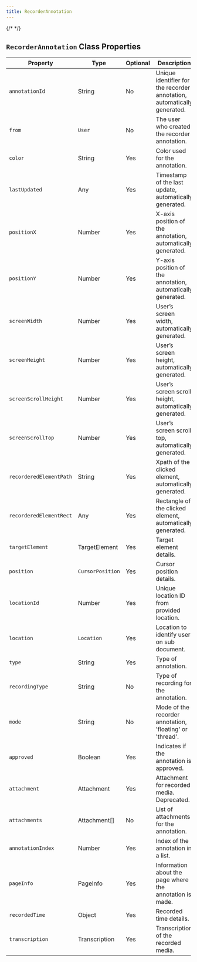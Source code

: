 ```yaml
---
title: RecorderAnnotation
---
```

{/* <script>var SUPERFLOW_TOOLBAR_API_KEY="aU1MxKP0rca2UXwKi8bl"; var SUPERFLOW_TOOLBAR_PROJECT_ID="8447060215973283";</script> */}


## `RecorderAnnotation` Class Properties

| Property                | Type                    | Optional | Description                                                                 |
|-------------------------|-------------------------|----------|-----------------------------------------------------------------------------|
| `annotationId`            | String                  | No       | Unique identifier for the recorder annotation, automatically generated.     |
| `from`                    | `User`                    | No       | The user who created the recorder annotation.                               |
| `color`                   | String                  | Yes      | Color used for the annotation.                                              |
| `lastUpdated`             | Any                     | Yes      | Timestamp of the last update, automatically generated.                      |
| `positionX`               | Number                  | Yes      | X-axis position of the annotation, automatically generated.                 |
| `positionY`               | Number                  | Yes      | Y-axis position of the annotation, automatically generated.                 |
| `screenWidth`             | Number                  | Yes      | User’s screen width, automatically generated.                               |
| `screenHeight`            | Number                  | Yes      | User’s screen height, automatically generated.                              |
| `screenScrollHeight`      | Number                  | Yes      | User’s screen scroll height, automatically generated.                       |
| `screenScrollTop`         | Number                  | Yes      | User’s screen scroll top, automatically generated.                          |
| `recorderedElementPath`   | String                  | Yes      | Xpath of the clicked element, automatically generated.                      |
| `recorderedElementRect`   | Any                     | Yes      | Rectangle of the clicked element, automatically generated.                  |
| `targetElement`           | TargetElement           | Yes      | Target element details.                                                     |
| `position`                | `CursorPosition`          | Yes      | Cursor position details.                                                    |
| `locationId`              | Number                  | Yes      | Unique location ID from provided location.                                  |
| `location`                | `Location`                | Yes      | Location to identify user on sub document.                                  |
| `type`                    | String                  | Yes      | Type of annotation.                                                         |
| `recordingType`           | String                  | No       | Type of recording for the annotation.                                       |
| `mode`                    | String                  | No       | Mode of the recorder annotation, 'floating' or 'thread'.                    |
| `approved`                | Boolean                 | Yes      | Indicates if the annotation is approved.                                     |
| `attachment`              | Attachment              | Yes      | Attachment for recorded media. Deprecated.                                  |
| `attachments`             | Attachment[]            | No       | List of attachments for the annotation.                                     |
| `annotationIndex`         | Number                  | Yes      | Index of the annotation in a list.                                          |
| `pageInfo`                | PageInfo                | Yes      | Information about the page where the annotation is made.                     |
| `recordedTime`            | Object                  | Yes      | Recorded time details.                                                      |
| `transcription`           | Transcription           | Yes      | Transcription of the recorded media.                                        |

